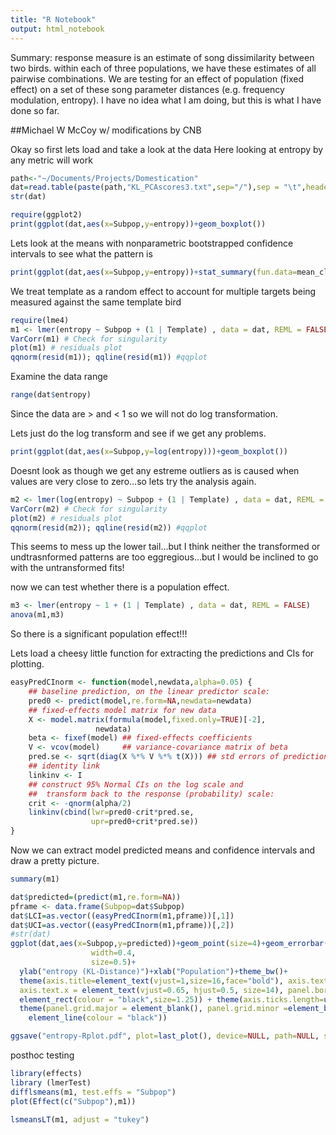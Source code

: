 ```yaml
---
title: "R Notebook"
output: html_notebook
---
```

Summary:
response measure is an estimate of song dissimilarity between two birds. 
within each of three populations, we have these estimates of all pairwise combinations.
We are testing for an effect of population (fixed effect) on a set of these song parameter distances (e.g. frequency modulation, entropy).
I have no idea what I am doing, but this is what I have done so far.

##Michael W McCoy w/ modifications by CNB

Okay so first lets load and take a look at the data
Here looking at entropy by any metric will work

```r
path<-"~/Documents/Projects/Domestication"
dat=read.table(paste(path,"KL_PCAscores3.txt",sep="/"),sep = "\t",header=TRUE)
str(dat)

require(ggplot2)
print(ggplot(dat,aes(x=Subpop,y=entropy))+geom_boxplot())

```

Lets look at the means with nonparametric bootstrapped confidence intervals to see what the pattern is

```r
print(ggplot(dat,aes(x=Subpop,y=entropy))+stat_summary(fun.data=mean_cl_boot,size=.5,na.rm=T))
```


We treat template as a random effect to account for multiple targets being measured against the same template bird

```r
require(lme4)
m1 <- lmer(entropy ~ Subpop + (1 | Template) , data = dat, REML = FALSE) 
VarCorr(m1) # Check for singularity
plot(m1) # residuals plot
qqnorm(resid(m1)); qqline(resid(m1)) #qqplot

```
Examine the data range

```r
range(dat$entropy)
```

Since the data are > and < 1 so we will not do log transformation. 

Lets just do the log transform and see if we get any problems.

```r
print(ggplot(dat,aes(x=Subpop,y=log(entropy)))+geom_boxplot())

```
Doesnt look as though we get any estreme outliers as is caused when values are very close to zero...so lets try the analysis again.

```r
m2 <- lmer(log(entropy) ~ Subpop + (1 | Template) , data = dat, REML = FALSE) 
VarCorr(m2) # Check for singularity
plot(m2) # residuals plot
qqnorm(resid(m2)); qqline(resid(m2)) #qqplot

```

This seems to mess up the lower tail...but I think neither the transformed or undtrasnformed patterns are too eggregious...but I would be inclined to go with the untransformed fits!

now we can test whether there is a population effect.

```r
m3 <- lmer(entropy ~ 1 + (1 | Template) , data = dat, REML = FALSE) 
anova(m1,m3)


```

So there is a significant population effect!!!

Lets load a cheesy little function for extracting the predictions and CIs for plotting.

```r
easyPredCInorm <- function(model,newdata,alpha=0.05) {
    ## baseline prediction, on the linear predictor scale:
    pred0 <- predict(model,re.form=NA,newdata=newdata)
    ## fixed-effects model matrix for new data
    X <- model.matrix(formula(model,fixed.only=TRUE)[-2],
                   newdata)
    beta <- fixef(model) ## fixed-effects coefficients
    V <- vcov(model)     ## variance-covariance matrix of beta
    pred.se <- sqrt(diag(X %*% V %*% t(X))) ## std errors of predictions
    ## identity link
    linkinv <- I
    ## construct 95% Normal CIs on the log scale and
    ##  transform back to the response (probability) scale:
    crit <- -qnorm(alpha/2)
    linkinv(cbind(lwr=pred0-crit*pred.se,
                  upr=pred0+crit*pred.se))
}

```


Now we can extract model predicted means and confidence intervals and draw a pretty picture.

```r
summary(m1)

dat$predicted=(predict(m1,re.form=NA))
pframe <- data.frame(Subpop=dat$Subpop)
dat$LCI=as.vector((easyPredCInorm(m1,pframe))[,1])
dat$UCI=as.vector((easyPredCInorm(m1,pframe))[,2])
#str(dat)
ggplot(dat,aes(x=Subpop,y=predicted))+geom_point(size=4)+geom_errorbar(aes(ymin=LCI,ymax=UCI),
                  width=0.4,
                  size=0.5)+
  ylab("entropy (KL-Distance)")+xlab("Population")+theme_bw()+  
  theme(axis.title=element_text(vjust=1,size=16,face="bold"), axis.text=element_text(size=14),
  axis.text.x = element_text(vjust=0.65, hjust=0.5, size=14), panel.border =  
  element_rect(colour = "black",size=1.25)) + theme(axis.ticks.length=unit(0.3,"cm"))+   
  theme(panel.grid.major = element_blank(), panel.grid.minor =element_blank(), axis.line = 
    element_line(colour = "black"))

ggsave("entropy-Rplot.pdf", plot=last_plot(), device=NULL, path=NULL, scale=1, width=NA, height=NA, dpi=300, limitsize=TRUE)

```
posthoc testing

```r
library(effects)
library (lmerTest)
difflsmeans(m1, test.effs = "Subpop")
plot(Effect(c("Subpop"),m1))

lsmeansLT(m1, adjust = "tukey")
```